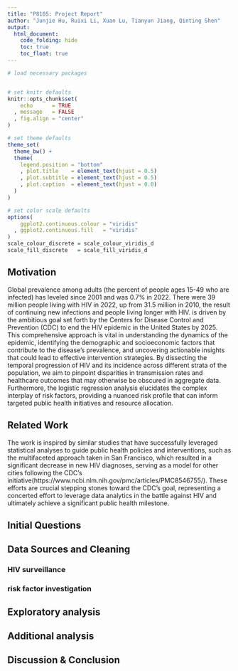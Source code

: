 ```yaml
---
title: "P8105: Project Report"
author: "Junjie Hu, Ruixi Li, Xuan Lu, Tianyun Jiang, Qinting Shen"
output: 
  html_document:
    code_folding: hide
    toc: true
    toc_float: true
---
```


```r
# load necessary packages


# set knitr defaults
knitr::opts_chunk$set(
    echo      = TRUE
  , message   = FALSE
  , fig.align = "center"
)

# set theme defaults
theme_set(
  theme_bw() +
  theme(
    legend.position = "bottom"
    , plot.title    = element_text(hjust = 0.5)
    , plot.subtitle = element_text(hjust = 0.5)    
    , plot.caption  = element_text(hjust = 0.0)
  )
)

# set color scale defaults
options(
    ggplot2.continuous.colour = "viridis"
  , ggplot2.continuous.fill   = "viridis"
)
scale_colour_discrete = scale_colour_viridis_d
scale_fill_discrete   = scale_fill_viridis_d
```

## Motivation

Global prevalence among adults (the percent of people ages 15-49 who are infected) has leveled since 2001 and was 0.7% in 2022. There were 39 million people living with HIV in 2022, up from 31.5 million in 2010, the result of continuing new infections and people living longer with HIV. is driven by the ambitious goal set forth by the Centers for Disease Control and Prevention (CDC) to end the HIV epidemic in the United States by 2025. This comprehensive approach is vital in understanding the dynamics of the epidemic, identifying the demographic and socioeconomic factors that contribute to the disease's prevalence, and uncovering actionable insights that could lead to effective intervention strategies. By dissecting the temporal progression of HIV and its incidence across different strata of the population, we aim to pinpoint disparities in transmission rates and healthcare outcomes that may otherwise be obscured in aggregate data. Furthermore, the logistic regression analysis elucidates the complex interplay of risk factors, providing a nuanced risk profile that can inform targeted public health initiatives and resource allocation.



## Related Work

The work is inspired by similar studies that have successfully leveraged statistical analyses to guide public health policies and interventions, such as the multifaceted approach taken in San Francisco, which resulted in a significant decrease in new HIV diagnoses, serving as a model for other cities following the CDC's initiative(https://www.ncbi.nlm.nih.gov/pmc/articles/PMC8546755/). These efforts are crucial stepping stones toward the CDC's goal, representing a concerted effort to leverage data analytics in the battle against HIV and ultimately achieve a significant public health milestone.


## Initial Questions



## Data Sources and Cleaning


### HIV surveillance 


### risk factor investigation


## Exploratory analysis



## Additional analysis



## Discussion & Conclusion



